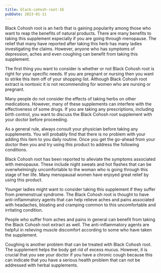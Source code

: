 ```yaml
---
title: black-cohosh-root-16
pubDate: 2023-01-11
---
```


Black Cohosh root is an herb that is gaining popularity among those who want to reap the benefits of natural products. There are many benefits to taking this supplement especially if you are going through menopause. The relief that many have reported after taking this herb has many ladies investigating the claims. However, anyone who has symptoms of depression, aches and even coughing can benefit from taking this supplement.

The first thing you want to consider is whether or not Black Cohosh root is right for your specific needs. If you are pregnant or nursing then you want to strike this item off of your shopping list. Although Black Cohosh root extract is nontoxic it is not recommending for women who are nursing or pregnant.

Many people do not consider the effects of taking herbs on other medications. However, many of these supplements can interfere with the effectiveness of some drugs. If you are taking any prescriptions, including birth control, you want to discuss the Black Cohosh root supplement with your doctor before proceeding.

As a general rule, always consult your physician before taking any supplements. You will probably find that there is no problem with your adding this item to you daily routine. Once you get the go-ahead from your doctor then you and try using this product to address the following conditions.

Black Cohosh root has been reported to alleviate the symptoms associated with menopause. These include night sweats and hot flashes that can be overwhelmingly uncomfortable to the woman who is going through this stage of her life. Many menopausal women have enjoyed great relief by using this product.

Younger ladies might want to consider taking this supplement if they suffer from premenstrual syndrome. The Black Cohosh root is thought to have anti-inflammatory agents that can help relieve aches and pains associated with headaches, bloating and cramping common to this uncomfortable and irritating condition.

People who suffer from aches and pains in general can benefit from taking the Black Cohosh root extract as well. The anti-inflammatory agents are helpful in relieving muscle discomfort according to some who have taken the supplement. 

Coughing is another problem that can be treated with Black Cohosh root. The supplement helps the body get rid of excess mucus. However, it is crucial that you see your doctor if you have a chronic cough because this can indicate that you have a serious health problem that can not be addressed with herbal supplements.